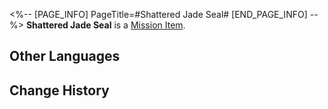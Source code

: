 <%-- [PAGE_INFO]
PageTitle=#Shattered Jade Seal#
[END_PAGE_INFO] --%>
{{Item Infobox
|id          = 140163
|image       = Item Shattered Jade Seal.png
|type        = Mission Item
|invCategory = Missions
|rarity      = 3
|effect      = 
|description = A token required to traverse across an important location. Looks like the process of acquiring this token was not very smooth.
}}
'''Shattered Jade Seal''' is a [[Mission Item]].

==Other Languages==
{{Other Languages
|en   = Shattered Jade Seal
|zhs  = 碎裂的玉符
|zht  = 碎裂的玉符
|ja   = 砕けた玉符
|ko   = 부서진 옥패
|es   = Sello de jade roto
|fr   = Sceau de jade brisé
|ru   = Разбитая нефритовая бирка
|th   = ตราหยกที่แตกหัก
|vi   = Ngọc Phù Vỡ Nát
|de   = Zerbrochenes Jadesiegel
|id   = Segel Giok Retak
|pt   = Selo de Jade Despedaçado
}}

==Change History==
{{Change History|2.0}}